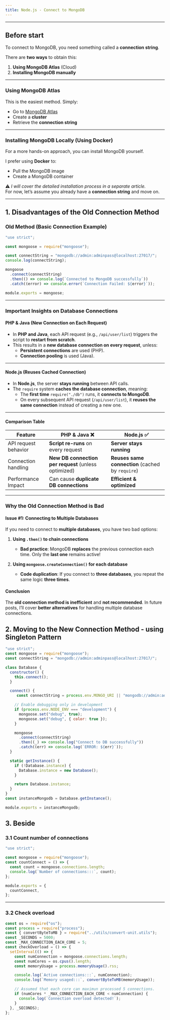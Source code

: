 ```yaml
---
title: Node.js - Connect to MongoDB
---
```


---

## Before start

To connect to MongoDB, you need something called a **connection string**.

There are **two ways** to obtain this:

1. **Using MongoDB Atlas** (Cloud)
2. **Installing MongoDB manually**

---

### Using MongoDB Atlas

This is the easiest method. Simply:

- Go to [MongoDB Atlas](https://www.mongodb.com/atlas)
- Create a **cluster**
- Retrieve the **connection string**

---

### Installing MongoDB Locally (Using Docker)

For a more hands-on approach, you can install MongoDB yourself.

I prefer using **Docker** to:

- Pull the MongoDB image
- Create a MongoDB container

⚠️ _I will cover the detailed installation process in a separate article._  
For now, let’s assume you already have a **connection string** and move on.

---

## 1. Disadvantages of the Old Connection Method

### Old Method (Basic Connection Example)

```javascript
"use strict";

const mongoose = require("mongoose");

const connectString = "mongodb://admin:adminpass@localhost:27017/";
console.log(connectString);

mongoose
  .connect(connectString)
  .then(() => console.log(`Connected to MongoDB successfully`))
  .catch((error) => console.error(`Connection Failed: ${error}`));

module.exports = mongoose;
```

---

### Important Insights on Database Connections

#### **PHP & Java (New Connection on Each Request)**

- In **PHP and Java**, each API request (e.g., `/api/user/list`) triggers the script to **restart from scratch**.
- This results in a **new database connection on every request**, unless:
  - **Persistent connections** are used (PHP).
  - **Connection pooling** is used (Java).

---

#### **Node.js (Reuses Cached Connection)**

- In **Node.js**, the server **stays running** between API calls.
- The `require` system **caches the database connection**, meaning:
  - The **first time** `require("./db")` runs, it **connects to MongoDB**.
  - On every subsequent API request (`/api/user/list`), it **reuses the same connection** instead of creating a new one.

---

#### **Comparison Table**

| **Feature**          | **PHP & Java** ❌                                    | **Node.js** ✅                                   |
| -------------------- | ---------------------------------------------------- | ------------------------------------------------ |
| API request behavior | **Script re-runs** on every request                  | **Server stays running**                         |
| Connection handling  | **New DB connection per request** (unless optimized) | **Reuses same connection** (cached by `require`) |
| Performance Impact   | Can cause **duplicate DB connections**               | **Efficient & optimized**                        |

---

### Why the Old Connection Method is Bad

#### **Issue #1: Connecting to Multiple Databases**

If you need to connect to **multiple databases**, you have two bad options:

1. **Using `.then()` to chain connections**

   - **Bad practice**: MongoDB **replaces** the previous connection each time. Only the **last one** remains active!

2. **Using `mongoose.createConnection()` for each database**
   - **Code duplication**: If you connect to **three databases**, you repeat the same logic **three times**.

#### **Conclusion**

The **old connection method is inefficient** and **not recommended**. In future posts, I’ll cover **better alternatives** for handling multiple database connections.

## 2. Moving to the New Connection Method - using Singleton Pattern
```javascript
"use strict";
const mongoose = require("mongoose");
const connectString = "mongodb://admin:adminpass@localhost:27017/";

class Database {
  constructor() {
    this.connect();
  }

  connect() {
     const connectString = process.env.MONGO_URI || "mongodb://admin:adminpass@localhost:27017/";

    // Enable debugging only in development
    if (process.env.NODE_ENV === "development") {
      mongoose.set("debug", true);
      mongoose.set("debug", { color: true });
    }

    mongoose
      .connect(connectString)
      .then((_) => console.log("Connect to DB successfully"))
      .catch((err) => console.log(`ERROR: ${err}`));
  }

  static getInstance() {
    if (!Database.instance) {
      Database.instance = new Database();
    }

    return Database.instance;
  }
}
const instanceMongodb = Database.getInstance();

module.exports = instanceMongodb;
```
## 3. Beside
### 3.1 Count number of connections
```javascript
"use strict";

const mongoose = require("mongoose");
const countConnect = () => {
  const count = mongoose.connections.length;
  console.log(`Number of connections:::`, count);
};

module.exports = {
  countConnect,
};

```
---
### 3.2 Check overload
```javascript
const os = require("os");
const process = require("process");
const { convertByteToMB } = require("../utils/convert-unit.utils");
const _SECONDS = 5000;
const _MAX_CONNECTION_EACH_CORE = 5;
const checkOverload = () => {
  setInterval(() => {
    const numConnection = mongoose.connections.length;
    const numCores = os.cpus().length;
    const memoryUsage = process.memoryUsage().rss;

    console.log(`Active connections:::`, numConnection);
    console.log(`Memory usaged:::`, convertByteToMB(memoryUsage));

    // Assumed that each core can maximun processed 5 connections.
    if (numCores * _MAX_CONNECTION_EACH_CORE < numConnection) {
      console.log(`Connection overload detected!`);
    }
  }, _SECONDS);
};
```
